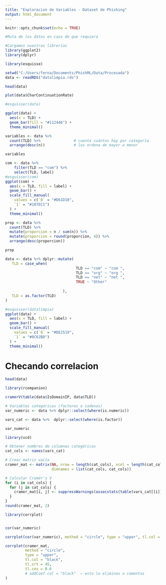 ```yaml
---
title: "Exploracion de Variables - Dataset de Phishing"
output: html_document
---
```




```r
knitr::opts_chunk$set(echo = TRUE)

#Ruta de los datos en caso de que requiera

#Cargamos nuestras librerías 
library(ggplot2)
library(dplyr)

library(esquisse)
```

```r

setwd("C:/Users/ferna/Documents/PhishML/Data/Procesada")
data <- readRDS("datalimpia.rds")


```

```r
head(data)
```



```r
plot(data$CharContinuationRate)
```



```r
#esquisser(data) 
```


```r
ggplot(data) +
  aes(x = TLD) +
  geom_bar(fill = "#112446") +
  theme_minimal()

```

```r
variables <- data %>%
  count(TLD) %>%               # cuenta cuántos hay por categoría
  arrange(desc(n))             # los ordena de mayor a menor

variables
```

```r
com <- data %>%
    filter(TLD == "com") %>%
    select(TLD, label)
#esquisser(com) 
ggplot(com) +
  aes(x = TLD, fill = label) +
  geom_bar() +
  scale_fill_manual(
    values = c(`0` = "#D61D10",
    `1` = "#107EC1")
  ) +
  theme_minimal()

```



```r
prop <- data %>%
  count(TLD) %>%
  mutate(proporcion = n / sum(n)) %>%
  mutate(proporcion = round(proporcion, 4)) %>%
  arrange(desc(proporcion))

prop

```

```r
data <- data %>% dplyr::mutate(
   TLD = case_when(
                                TLD == "com" ~ "com ",
                                TLD == "org" ~ "org ",
                                TLD == "net" ~ "net ",
                                TRUE ~ "Other"
                                
                          ), 
   TLD = as.factor(TLD)
) 


```

```r

#esquisser(datalimpia)
ggplot(data) +
  aes(x = TLD, fill = label) +
  geom_bar() +
  scale_fill_manual(
    values = c(`0` = "#DE2519",
    `1` = "#0C62B8")
  ) +
  theme_minimal()


```

# Checando correlacion 

```r
head(data)
```


```r
library(rcompanion)

cramerV(table(data$IsDomainIP, data$TLD))
```
```r
# Variables categóricas (factores o cadenas)
var_numeric <- data %>% dplyr::select(where(is.numeric))

vars_cat <- data %>%  dplyr::select(where(is.factor))

var_numeric

```


```r
library(vcd)

# Obtener nombres de columnas categóricas
cat_cols <- names(vars_cat)

# Crear matriz vacía
cramer_mat <- matrix(NA, nrow = length(cat_cols), ncol = length(cat_cols),
                     dimnames = list(cat_cols, cat_cols))

# Calcular Cramér's V
for (i in cat_cols) {
  for (j in cat_cols) {
    cramer_mat[i, j] <- suppressWarnings(assocstats(table(vars_cat[[i]], vars_cat[[j]]))$cramer)
  }
}
round(cramer_mat, 2)

```

```r
library(corrplot)


cor(var_numeric)

corrplot(cor(var_numeric), method = "circle", type = "upper", tl.col = "black", tl.srt = 45, addCoef.col = "black")
```



```r
corrplot(cramer_mat,
         method = "circle",
         type = "upper",
         tl.col = "black",
         tl.srt = 45,
         tl.cex = 0.6
         # addCoef.col = "black"  ← esto lo eliminas o comentas
)


```



















































































